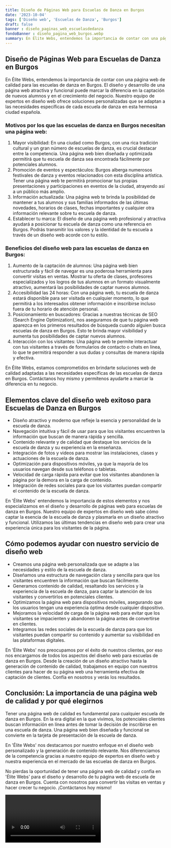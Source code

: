 ```yaml
---
title: Diseño de Páginas Web para Escuelas de Danza en Burgos
date: '2023-10-04'
tags: ['Diseño web', 'Escuelas de Danza', 'Burgos']
draft: false
banner : diseño_paginas_web_escuelasdedanza
fondoBanner : diseño_pagina_web_burgos.webp
summary: En Élite Webs, entendemos la importancia de contar con una página web de calidad para las escuelas de danza en Burgos. El diseño y desarrollo de una página web atractiva y funcional puede marcar la diferencia en la captación de nuevos alumnos y en el crecimiento del negocio. Nuestro equipo de expertos en diseño web ofrece soluciones personalizadas que se adaptan a las necesidades específicas de cada escuela de danza en esta hermosa ciudad española.
---
```


## Diseño de Páginas Web para Escuelas de Danza en Burgos

En Élite Webs, entendemos la importancia de contar con una página web de calidad para las escuelas de danza en Burgos. El diseño y desarrollo de una página web atractiva y funcional puede marcar la diferencia en la captación de nuevos alumnos y en el crecimiento del negocio. Nuestro equipo de expertos en diseño web ofrece soluciones personalizadas que se adaptan a las necesidades específicas de cada escuela de danza en esta hermosa ciudad española.

### Motivos por los que las escuelas de danza en Burgos necesitan una página web:

1. Mayor visibilidad: En una ciudad como Burgos, con una rica tradición cultural y un gran número de escuelas de danza, es crucial destacar entre la competencia. Una página web bien diseñada y optimizada permitirá que tu escuela de danza sea encontrada fácilmente por potenciales alumnos.
2. Promoción de eventos y espectáculos: Burgos alberga numerosos festivales de danza y eventos relacionados con esta disciplina artística. Tener una página web te permitirá promocionar tus propias presentaciones y participaciones en eventos de la ciudad, atrayendo así a un público más amplio.
3. Información actualizada: Una página web te brinda la posibilidad de mantener a tus alumnos y sus familias informados de las últimas novedades, horarios de clases, fechas importantes y cualquier otra información relevante sobre tu escuela de danza.
4. Establecer tu marca: El diseño de una página web profesional y atractiva ayudará a posicionar tu escuela de danza como una referencia en Burgos. Podrás transmitir los valores y la identidad de tu escuela a través de un diseño web acorde con tu estilo.

### Beneficios del diseño web para las escuelas de danza en Burgos:

1. Aumento de la captación de alumnos: Una página web bien estructurada y fácil de navegar es una poderosa herramienta para convertir visitas en ventas. Mostrar tu oferta de clases, profesores especializados y los logros de tus alumnos en un formato visualmente atractivo, aumentará las posibilidades de captar nuevos alumnos.
2. Accesibilidad las 24 horas: Con una página web, tu escuela de danza estará disponible para ser visitada en cualquier momento, lo que permitirá a los interesados obtener información e inscribirse incluso fuera de tu horario de atención personal.
3. Posicionamiento en buscadores: Gracias a nuestras técnicas de SEO (Search Engine Optimization), nos aseguramos de que tu página web aparezca en los primeros resultados de búsqueda cuando alguien busca escuelas de danza en Burgos. Esto te brinda mayor visibilidad y aumenta tus posibilidades de captar nuevos alumnos.
4. Interacción con los visitantes: Una página web te permite interactuar con tus visitantes a través de formularios de contacto o chats en línea, lo que te permitirá responder a sus dudas y consultas de manera rápida y efectiva.

En Élite Webs, estamos comprometidos en brindarte soluciones web de calidad adaptadas a las necesidades específicas de las escuelas de danza en Burgos. Contáctanos hoy mismo y permítenos ayudarte a marcar la diferencia en tu negocio.

<GifSeo />

<Cta />

## Elementos clave del diseño web exitoso para Escuelas de Danza en Burgos

- Diseño atractivo y moderno que refleje la esencia y personalidad de la escuela de danza.
- Navegación intuitiva y fácil de usar para que los visitantes encuentren la información que buscan de manera rápida y sencilla.
- Contenido relevante y de calidad que destaque los servicios de la escuela de danza y su experiencia en la enseñanza.
- Integración de fotos y videos para mostrar las instalaciones, clases y actuaciones de la escuela de danza.
- Optimización para dispositivos móviles, ya que la mayoría de los usuarios navegan desde sus teléfonos o tabletas.
- Velocidad de carga rápida para evitar que los visitantes abandonen la página por la demora en la carga de contenido.
- Integración de redes sociales para que los visitantes puedan compartir el contenido de la escuela de danza.

En 'Élite Webs' entendemos la importancia de estos elementos y nos especializamos en el diseño y desarrollo de páginas web para escuelas de danza en Burgos. Nuestro equipo de expertos en diseño web sabe cómo captar la esencia de la escuela de danza y plasmarla en un diseño atractivo y funcional. Utilizamos las últimas tendencias en diseño web para crear una experiencia única para los visitantes de la página.

## Cómo podemos ayudar con nuestro servicio de diseño web

- Creamos una página web personalizada que se adapte a las necesidades y estilo de la escuela de danza.
- Diseñamos una estructura de navegación clara y sencilla para que los visitantes encuentren la información que buscan fácilmente.
- Generamos contenido de calidad, resaltando los servicios y la experiencia de la escuela de danza, para captar la atención de los visitantes y convertirlos en potenciales clientes.
- Optimizamos la página web para dispositivos móviles, asegurando que los usuarios tengan una experiencia óptima desde cualquier dispositivo.
- Mejoramos la velocidad de carga de la página web para evitar que los visitantes se impacienten y abandonen la página antes de convertirse en clientes.
- Integramos las redes sociales de la escuela de danza para que los visitantes puedan compartir su contenido y aumentar su visibilidad en las plataformas digitales.

En 'Élite Webs' nos preocupamos por el éxito de nuestros clientes, por eso nos encargamos de todos los aspectos del diseño web para escuelas de danza en Burgos. Desde la creación de un diseño atractivo hasta la generación de contenido de calidad, trabajamos en equipo con nuestros clientes para hacer de su página web una herramienta efectiva de captación de clientes. Confía en nosotros y verás los resultados.

## Conclusión: La importancia de una página web de calidad y por qué elegirnos

Tener una página web de calidad es fundamental para cualquier escuela de danza en Burgos. En la era digital en la que vivimos, los potenciales clientes buscan información en línea antes de tomar la decisión de inscribirse en una escuela de danza. Una página web bien diseñada y funcional se convierte en la tarjeta de presentación de la escuela de danza.

En 'Élite Webs' nos destacamos por nuestro enfoque en el diseño web personalizado y la generación de contenido relevante. Nos diferenciamos de la competencia gracias a nuestro equipo de expertos en diseño web y nuestra experiencia en el mercado de las escuelas de danza en Burgos.

No pierdas la oportunidad de tener una página web de calidad y confía en 'Élite Webs' para el diseño y desarrollo de tu página web de escuela de danza en Burgos. Cuenta con nosotros para convertir las visitas en ventas y hacer crecer tu negocio. ¡Contáctanos hoy mismo!

<Video />

<CtaBot job='Escuelas de Danza' city='Burgos'/>

<Gmaps query='Burgos+españa+maps' />